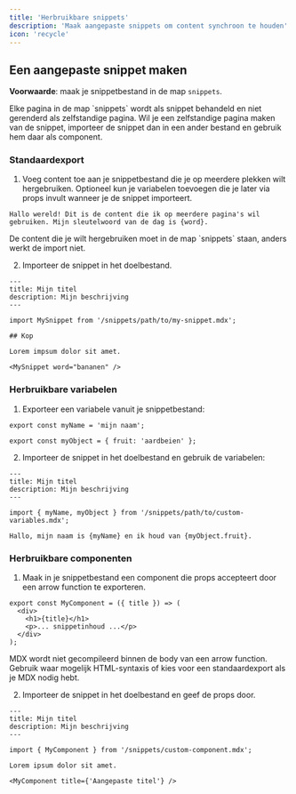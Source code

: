 ```yaml
---
title: 'Herbruikbare snippets'
description: 'Maak aangepaste snippets om content synchroon te houden'
icon: 'recycle'
---
```



<SnippetIntro />

## Een aangepaste snippet maken

**Voorwaarde**: maak je snippetbestand in de map `snippets`.

<Note>
  Elke pagina in de map `snippets` wordt als snippet behandeld en niet gerenderd als zelfstandige pagina. Wil je een zelfstandige
  pagina maken van de snippet, importeer de snippet dan in een ander bestand en gebruik hem daar als component.
</Note>

### Standaardexport

1. Voeg content toe aan je snippetbestand die je op meerdere plekken wilt hergebruiken. Optioneel kun je variabelen toevoegen die
   je later via props invult wanneer je de snippet importeert.

```mdx snippets/my-snippet.mdx
Hallo wereld! Dit is de content die ik op meerdere pagina's wil gebruiken. Mijn sleutelwoord van de dag is {word}.
```

<Warning>
  De content die je wilt hergebruiken moet in de map `snippets` staan, anders werkt de import niet.
</Warning>

2. Importeer de snippet in het doelbestand.

```mdx bestemming.mdx
---
title: Mijn titel
description: Mijn beschrijving
---

import MySnippet from '/snippets/path/to/my-snippet.mdx';

## Kop

Lorem impsum dolor sit amet.

<MySnippet word="bananen" />
```

### Herbruikbare variabelen

1. Exporteer een variabele vanuit je snippetbestand:

```mdx snippets/path/to/custom-variables.mdx
export const myName = 'mijn naam';

export const myObject = { fruit: 'aardbeien' };
```

2. Importeer de snippet in het doelbestand en gebruik de variabelen:

```mdx bestemming.mdx
---
title: Mijn titel
description: Mijn beschrijving
---

import { myName, myObject } from '/snippets/path/to/custom-variables.mdx';

Hallo, mijn naam is {myName} en ik houd van {myObject.fruit}.
```

### Herbruikbare componenten

1. Maak in je snippetbestand een component die props accepteert door een arrow function te exporteren.

```mdx snippets/custom-component.mdx
export const MyComponent = ({ title }) => (
  <div>
    <h1>{title}</h1>
    <p>... snippetinhoud ...</p>
  </div>
);
```

<Warning>
  MDX wordt niet gecompileerd binnen de body van een arrow function. Gebruik waar mogelijk HTML-syntaxis of kies voor een standaardexport als je MDX nodig hebt.
</Warning>

2. Importeer de snippet in het doelbestand en geef de props door.

```mdx bestemming.mdx
---
title: Mijn titel
description: Mijn beschrijving
---

import { MyComponent } from '/snippets/custom-component.mdx';

Lorem ipsum dolor sit amet.

<MyComponent title={'Aangepaste titel'} />
```
